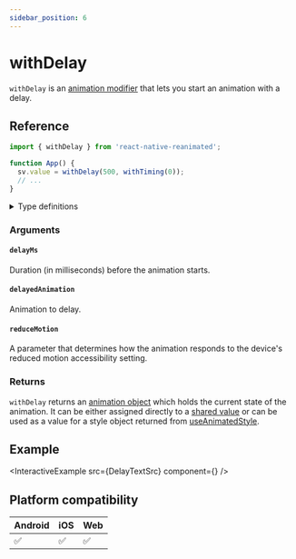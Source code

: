 ```yaml
---
sidebar_position: 6
---
```


# withDelay

`withDelay` is an [animation modifier](/docs/fundamentals/glossary#animation-modifier) that lets you start an animation with a delay.

## Reference

```javascript
import { withDelay } from 'react-native-reanimated';

function App() {
  sv.value = withDelay(500, withTiming(0));
  // ...
}
```

<details>
<summary>Type definitions</summary>

```typescript
type AnimatableValue = number | string | number[];

function withDelay<T extends AnimatableValue>(
  delayMs: number,
  delayedAnimation: T,
  reduceMotion?: ReduceMotion
): T;

enum ReduceMotion {
  System = 'system',
  Always = 'always',
  Never = 'never',
}
```

</details>

### Arguments

#### `delayMs`

Duration (in milliseconds) before the animation starts.

#### `delayedAnimation`

Animation to delay.

#### `reduceMotion` <Optional />

A parameter that determines how the animation responds to the device's reduced motion accessibility setting.

### Returns

`withDelay` returns an [animation object](/docs/fundamentals/glossary#animation-object) which holds the current state of the animation. It can be either assigned directly to a [shared value](/docs/fundamentals/glossary#shared-value) or can be used as a value for a style object returned from [useAnimatedStyle](docs/core/useAnimatedStyle).

## Example


<InteractiveExample src={DelayTextSrc} component={<DelayText />} />

## Platform compatibility

<div className="platform-compatibility">

| Android | iOS | Web |
| ------- | --- | --- |
| ✅      | ✅  | ✅  |

</div>
